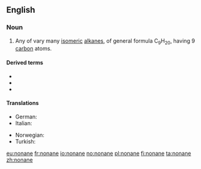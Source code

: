 ==English==

===Noun===
{{en-noun}}

# {{lb|en|organic compound}} Any of vary many [[isomeric]] [[alkane]]s, of general formula C<sub>9</sub>H<sub>20</sub>, having 9 [[carbon]] atoms.

====Derived terms====
* {{l|en|heptamethylnonane}}
* {{l|en|nonanone}}
* {{l|en|silicononane}}

====Translations====
{{trans-top|nonane}}
* German: {{t+|de|Nonan|n}}
* Italian: {{t+|it|nonano|m}}
{{trans-mid}}
* Norwegian: {{t|no|nonan|n}}
* Turkish: {{t|tr|nonan}}
{{trans-bottom}}

[[eu:nonane]]
[[fr:nonane]]
[[io:nonane]]
[[no:nonane]]
[[pl:nonane]]
[[fi:nonane]]
[[ta:nonane]]
[[zh:nonane]]
